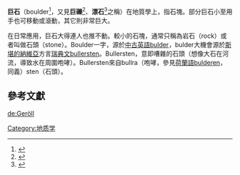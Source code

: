 {{Otheruses|巨石阵|subject=地质学上岩石的其中一种名词|other=在世界各地发现的石质遗迹}}'''巨石'''（boulder<ref>{{Cite book|url=https://www.worldcat.org/oclc/49894236|publisher=World Book|date=2003|location=Chicago|isbn=0-7166-0299-7|oclc=49894236|last=World Book, Inc.|title=The World Book dictionary}}</ref>，又見'''巨礫'''<ref>{{Cite web|title=河溪生態系統理化結構指標-水域型態與底質|url=http://www.swcb.gov.tw/swcb13/eco2/data/data_physics_chemistry_01.htm|accessdate=2009-07-17|archiveurl=https://web.archive.org/web/20141101212156/http://www.swcb.gov.tw/swcb13/eco2/data/data_physics_chemistry_01.htm|archivedate=2014-11-01|dead-url=yes}}</ref>、'''漂石'''<ref>{{Cite web |url=http://www.zndxzk.com.cn/html_Article/zkb_751.html |title=漂石河床擴大基礎橋墩局部沖刷深度的人工神經網絡解 |access-date=2009-07-17 |archive-date=2021-08-04 |archive-url=https://web.archive.org/web/20210804053721/http://www.zndxzk.com.cn/html_Article/zkb_751.html }}</ref>之稱）在地質學上，指石塊。部分巨石小至用手也可移動或滾動，其它則非常巨大。

在日常應用，巨石大得連人也推不動。較小的石塊，通常只稱為岩石（rock）或者叫做石頭（stone）。Boulder一字，源於[[中古英語|中古英語]]bulder，bulder大機會源於[[斯堪的納維亞|斯堪的納維亞]]方言[[瑞典文|瑞典文]]bullersten。Bullersten，意即嘈雜的石頭（想像大石在河流，導致水在周圍咆哮）。Bullersten來自bullra（咆哮，參見[[荷蘭語|荷蘭語]]bulderen，同義）sten（石頭）。

==參考文獻==
{{reflist}}

[[Category:地质学|Category:地质学]]
[[de:Geröll|de:Geröll]]